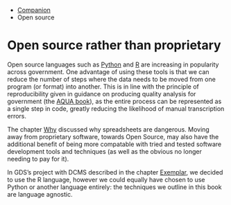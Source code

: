 ::: {.breadcrumbs}
* [Companion](companion-index.html)
* Open source
:::

# Open source rather than proprietary

Open source languages such as [Python](https://en.wikipedia.org/wiki/Python_(programming_language)) and [R](https://www.r-project.org/about.html) are increasing in popularity across government. One advantage of using these tools is that we can reduce the number of steps where the data needs to be moved from one program (or format) into another. This is in line with the principle of reproducibility given in guidance on producing quality analysis for government (the [AQUA book](https://www.gov.uk/government/publications/the-aqua-book-guidance-on-producing-quality-analysis-for-government)), as the entire process can be represented as a single step in code, greatly reducing the likelihood of manual transcription errors.

The chapter [Why](rap-companion-03-why.html) discussed why spreadsheets are dangerous. Moving away from proprietary software, towards Open Source, may also have the additional benefit of being more compatable with tried and tested software development tools and techniques (as well as the obvious no longer needing to pay for it).

In GDS's project with DCMS described in the chapter [Exemplar](rap-companion-04-exemplar.html), we decided to use the R language, however we could equally have chosen to use Python or another language entirely: the techniques we outline in this book are language agnostic.

